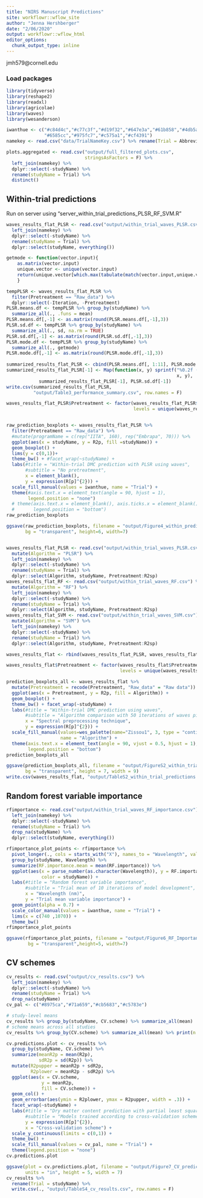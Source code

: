 ```yaml
---
title: "NIRS Manuscript Predictions"
site: workflowr::wflow_site
author: "Jenna Hershberger"
date: "2/06/2020"
output: workflowr::wflow_html
editor_options:
  chunk_output_type: inline
---
```

jmh579@cornell.edu  

### Load packages
```r
library(tidyverse)
library(reshape2)
library(readxl)
library(agricolae)
library(waves)
library(wesanderson)

iwanthue <- c("#c84d4c","#c77c3f","#d19f32","#647e3a","#61b858","#4db5a4",
              "#6585cc","#975fc7","#c575a1","#cf4391")
namekey <- read.csv("data/TrialNameKey.csv") %>% rename(Trial = Abbreviated.Trial.Name) 
```

```r
plots.aggregated <- read.csv("output/full_filtered_plots.csv", 
                             stringsAsFactors = F) %>% 
  left_join(namekey) %>% 
  dplyr::select(-studyName) %>% 
  rename(studyName = Trial) %>% 
  distinct()
```

## Within-trial predictions
Run on server using "server_within_trial_predictions_PLSR_RF_SVM.R"
```r
waves_results_flat_PLSR <- read.csv("output/within_trial_waves_PLSR.csv") %>% 
  left_join(namekey) %>% 
  dplyr::select(-studyName) %>% 
  rename(studyName = Trial) %>% 
  dplyr::select(studyName, everything())

getmode <- function(vector.input){
    as.matrix(vector.input)
    unique.vector <- unique(vector.input)
    return(unique.vector[which.max(tabulate(match(vector.input,unique.vector)))])
    }

tempPLSR <- waves_results_flat_PLSR %>% 
  filter(Pretreatment == "Raw_data") %>% 
  dplyr::select(-Iteration, -Pretreatment)  
PLSR.means.df <- tempPLSR %>% group_by(studyName) %>% 
  summarize_all(., .funs = mean)
PLSR.means.df[,-1] <- as.matrix(round(PLSR.means.df[,-1],3))
PLSR.sd.df <- tempPLSR %>% group_by(studyName) %>% 
  summarize_all(., sd, na.rm = TRUE)
PLSR.sd.df[,-1] <- as.matrix(round(PLSR.sd.df[,-1],3))
PLSR.mode.df <- tempPLSR %>% group_by(studyName) %>% 
  summarize_all(., getmode)
PLSR.mode.df[,-1] <- as.matrix(round(PLSR.mode.df[,-1],3))
  
summarized_results_flat_PLSR <- cbind(PLSR.means.df[, 1:11], PLSR.mode.df[,12])
summarized_results_flat_PLSR[-1] <- Map(function(x, y) sprintf("%0.2f (%0.2f)", 
                                                               x, y),  
            summarized_results_flat_PLSR[-1], PLSR.sd.df[-1])
write.csv(summarized_results_flat_PLSR, 
          "output/Table3_performance_summary.csv", row.names = F)

waves_results_flat_PLSR$Pretreatment <- factor(waves_results_flat_PLSR$Pretreatment, 
                                               levels = unique(waves_results_flat_PLSR$Pretreatment))


raw_prediction_boxplots <- waves_results_flat_PLSR %>% 
  filter(Pretreatment == "Raw_data") %>% 
  #mutate(programName = c(rep("IITA", 160), rep("Embrapa", 70))) %>% 
  ggplot(aes(x = studyName, y = R2p, fill =studyName)) +
  geom_boxplot() +
  lims(y = c(0,1))+
  theme_bw() + #facet_wrap(~studyName) +
  labs(#title = "Within-trial DMC prediction with PLSR using waves", 
       #subtitle = "No pretreatment",
       x = element_blank(),
       y = expression(R[p]^{2})) +
  scale_fill_manual(values = iwanthue, name = "Trial") +
  theme(#axis.text.x = element_text(angle = 90, hjust = 1), 
        legend.position = "none")
  # theme(axis.text.x = element_blank(), axis.ticks.x = element_blank(), 
  #       legend.position = "bottom")
raw_prediction_boxplots

ggsave(raw_prediction_boxplots, filename = "output/Figure4_within_predictions.png",  
       bg = "transparent", height=6, width=7)


waves_results_flat_PLSR <- read.csv("output/within_trial_waves_PLSR.csv") %>% 
  mutate(Algorithm = "PLSR") %>%   
  left_join(namekey) %>% 
  dplyr::select(-studyName) %>% 
  rename(studyName = Trial) %>% 
  dplyr::select(Algorithm, studyName, Pretreatment:R2sp)
waves_results_flat_RF <- read.csv("output/within_trial_waves_RF.csv") %>% 
  mutate(Algorithm = "RF") %>% 
  left_join(namekey) %>% 
  dplyr::select(-studyName) %>% 
  rename(studyName = Trial) %>% 
  dplyr::select(Algorithm, studyName, Pretreatment:R2sp)
waves_results_flat_SVM <- read.csv("output/within_trial_waves_SVM.csv") %>% 
  mutate(Algorithm = "SVM") %>% 
  left_join(namekey) %>% 
  dplyr::select(-studyName) %>% 
  rename(studyName = Trial) %>% 
  dplyr::select(Algorithm, studyName, Pretreatment:R2sp)

waves_results_flat <- rbind(waves_results_flat_PLSR, waves_results_flat_RF, waves_results_flat_SVM) 

waves_results_flat$Pretreatment <- factor(waves_results_flat$Pretreatment, 
                                          levels = unique(waves_results_flat$Pretreatment))

prediction_boxplots_all <- waves_results_flat %>% 
  mutate(Pretreatment = recode(Pretreatment, "Raw_data" = "Raw data")) %>% 
  ggplot(aes(x = Pretreatment, y = R2p, fill = Algorithm)) +
  geom_boxplot() +
  theme_bw() + facet_wrap(~studyName) +
  labs(#title = "Within-trial DMC prediction using waves", 
       #subtitle = "Algorithm comparison with 50 iterations of waves pipeline",
       x = "Spectral preprocessing technique",
       y = expression(R[p]^{2})) +
  scale_fill_manual(values=wes_palette(name="Zissou1", 3, type = "continuous"), 
                    name = "Algorithm") +
  theme(axis.text.x = element_text(angle = 90, vjust = 0.5, hjust = 1),
        legend.position = "bottom")
prediction_boxplots_all

ggsave(prediction_boxplots_all, filename = "output/FigureS2_within_trial_prediction_all.png",  
       bg = "transparent", height = 7, width = 9)
write.csv(waves_results_flat, "output/TableS2_within_trial_predictions.csv", row.names = F)
```

## Random forest variable importance
```r
rfimportance <- read.csv("output/within_trial_waves_RF_importance.csv") %>% 
  left_join(namekey) %>% 
  dplyr::select(-studyName) %>% 
  rename(studyName = Trial) %>% 
  drop_na(studyName) %>% 
  dplyr::select(studyName, everything())

rfimportance_plot_points <- rfimportance %>% 
  pivot_longer(., cols = starts_with("X"), names_to = "Wavelength", values_to = "RF.importance") %>% 
  group_by(studyName, Wavelength) %>% 
  summarize(RF.importance.mean = mean(RF.importance)) %>% 
  ggplot(aes(x = parse_number(as.character(Wavelength)), y = RF.importance.mean, 
             color = studyName)) + 
  labs(#title = "Random forest variable importance", 
       #subtitle = "Trial mean of 10 iterations of model development", 
       x = "Wavelength (nm)", 
       y = "Trial mean variable importance") +
  geom_point(alpha = 0.7) + 
  scale_color_manual(values = iwanthue, name = "Trial") +
  lims(x = c(740 ,1070)) + 
  theme_bw()
rfimportance_plot_points

ggsave(rfimportance_plot_points, filename = "output/Figure6_RF_Importance.png",  
        bg = "transparent",height=5, width=7)

```

## CV schemes
```r
cv_results <- read.csv("output/cv_results.csv") %>% 
  left_join(namekey) %>% 
  dplyr::select(-studyName) %>% 
  rename(studyName = Trial) %>% 
  drop_na(studyName) 
cv_pal <- c("#8975ca","#71a659","#cb5683","#c5783e")

# study-level means
cv_results %>% group_by(studyName, CV.scheme) %>% summarize_all(mean)  %>% arrange(CV.scheme, R2p) %>% print(n = "inf")
# scheme means across all studies
cv_results %>% group_by(CV.scheme) %>% summarize_all(mean) %>% print(n = "inf")

cv.predictions.plot <- cv_results %>%
  group_by(studyName, CV.scheme) %>% 
  summarize(meanR2p = mean(R2p),
            sdR2p = sd(R2p)) %>% 
  mutate(R2pupper = meanR2p + sdR2p,
         R2plower = meanR2p - sdR2p) %>% 
  ggplot(aes(x = CV.scheme, 
             y = meanR2p,
             fill = CV.scheme)) +
  geom_col() +
  geom_errorbar(aes(ymin = R2plower, ymax = R2pupper, width = .3)) + 
  facet_wrap(~studyName) +
  labs(#title = "Dry matter content prediction with partial least squares regression",
       #subtitle = "Models trained according to cross-validation schemes",
       y = expression(R[p]^{2}),
       x = "Cross-validation scheme") +
  scale_y_continuous(limits = c(0,1)) + 
  theme_bw() + 
  scale_fill_manual(values = cv_pal, name = "Trial") +
  theme(legend.position = "none")
cv.predictions.plot

ggsave(plot = cv.predictions.plot, filename = "output/Figure7_CV_predictions.png",
       units = "in", height = 5, width = 7)
cv_results %>% 
  rename(Trial = studyName) %>% 
  write.csv(., "output/TableS4_cv_results.csv", row.names = F)
```
